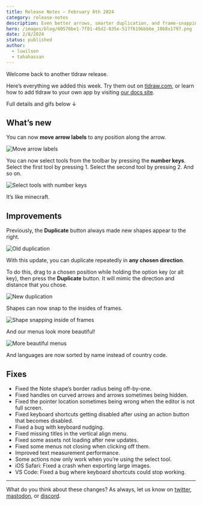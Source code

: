 ```yaml
---
title: Release Notes – February 8th 2024
category: release-notes
description: Even better arrows, smarter duplication, and frame-snapping.
hero: /images/blog/60576be1-7f81-45d2-835e-517f619bbb6e_1868x1797.png
date: 2/8/2024
status: published
author:
  - luwilson
  - tahahassan
---
```


Welcome back to another tldraw release.

Here’s everything we added this week. Try them out on [tldraw.com](https://www.tldraw.com/), or learn how to add tldraw to your own app by visiting [our docs site]().

Full details and gifs below ↓

## What’s new

You can now **move arrow labels** to any position along the arrow.

![Move arrow labels](/images/blog/8b55c4e8-21d6-4c79-b401-5554b2c69773_960x540.gif)

You can now select tools from the toolbar by pressing the **number keys**. Select the first tool by pressing 1. Select the second tool by pressing 2. And so on.

![Select tools with number keys](/images/blog/8b55c4e8-21d6-4c79-b401-5554b2c69773_960x540.gif)

It’s like minecraft.

## Improvements

Previously, the **Duplicate** button always made new shapes appear to the right.

![Old duplication](/images/blog/2ac1a6a0-be5c-44e5-b280-08e5b6136653_960x540.gif)

With this update, you can duplicate repeatedly in **any chosen direction**.

To do this, drag to a chosen position while holding the option key (or alt key), then press the **Duplicate** button. It will mimic the direction and distance that you chose.

![New duplication](/images/blog/d0716367-c3d7-4b87-b7fa-5a00a4832887_960x540.gif)

Shapes can now snap to the insides of frames.

![Shape snapping inside of frames](/images/blog/7611d71a-60e4-415c-8639-9a2f528496aa_960x540.gif)

And our menus look more beautiful!

![More beautiful menus](/images/blog/c7cbbae1-cdcd-479e-88bd-4e8351fdc529_948x610.png)

And languages are now sorted by name instead of country code.

## Fixes

- Fixed the Note shape’s border radius being off-by-one.
- Fixed handles on curved arrows and arrows sometimes being hidden.
- Fixed the pointer location sometimes being wrong when the editor is not full screen.
- Fixed keyboard shortcuts getting disabled after using an action button that becomes disabled.
- Fixed a bug with keyboard nudging.
- Fixed missing titles in the vertical align menu.
- Fixed some assets not loading after new updates.
- Fixed some menus not closing when clicking off them.
- Improved text measurement performance.
- Some actions now only work when you’re using the select tool.
- iOS Safari: Fixed a crash when exporting large images.
- VS Code: Fixed a bug where keyboard shortcuts could stop working.

---

What do you think about these changes? As always, let us know on [twitter](https://twitter.com/tldraw), [mastodon](https://mas.to/@tldraw), or [discord](https://discord.tldraw.com/?utm_source=blog&utm_medium=announcement&utm_campaign=release-notes).
